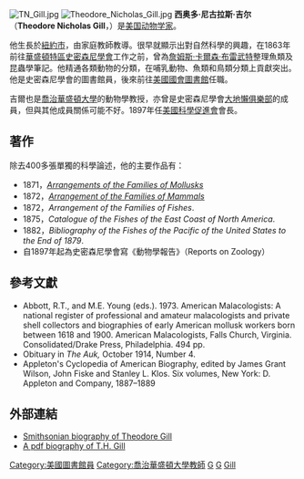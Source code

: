 [[File:TN_Gill.jpg|thumb]]
[[File:Theodore_Nicholas_Gill.jpg|thumb]]
'''西奥多·尼古拉斯·吉尔'''（'''Theodore Nicholas Gill'''，{{bd|1837年|3月21日|1914年|9月25日}}）是[[美国|美国]][[动物学家|动物学家]]。

他生長於[[紐約市|紐約市]]，由家庭教師教導。很早就顯示出對自然科學的興趣，在1863年前往[[華盛頓特區|華盛頓特區]][[史密森尼學會|史密森尼學會]]工作之前，曾為[[詹姆斯·卡爾森·布雷武特|詹姆斯·卡爾森·布雷武特]]整理魚類及昆蟲學筆記。他精通各類動物的分類，在哺乳動物、魚類和鳥類分類上貢獻突出。他是史密森尼學會的圖書館員，後來前往[[美國國會圖書館|美國國會圖書館]]任職。

吉爾也是[[喬治華盛頓大學|喬治華盛頓大學]]的動物學教授，亦曾是史密森尼學會[[大地懶俱樂部|大地懶俱樂部]]的成員，但與其他成員關係可能不好。1897年任[[美國科學促進會|美國科學促進會]]會長。

==著作==
除去400多張單獨的科學論述，他的主要作品有：

* 1871，[http://www.archive.org/details/arrangementoffam1871gill ''Arrangements of the Families of Mollusks'']
* 1872，[http://www.archive.org/details/arrangementoffam1872gill ''Arrangement of the Families of Mammals'']
* 1872，''Arrangement of the Families of Fishes''.
* 1875，''Catalogue of the Fishes of the East Coast of North America''.
* 1882，''Bibliography of the Fishes of the Pacific of the United States to the End of 1879''.
* 自1897年起為史密森尼學會寫《動物學報告》（Reports on Zoology）

{{Taxa authored}}

==參考文獻==
{{reflist}}
*Abbott, R.T., and M.E. Young (eds.). 1973. American Malacologists: A national register of professional and amateur malacologists and private shell collectors and biographies of early American mollusk workers born between 1618 and 1900. American Malacologists, Falls Church, Virginia. Consolidated/Drake Press, Philadelphia. 494 pp.
*Obituary in ''The Auk,'' October 1914, Number 4.
*Appleton's Cyclopedia of American Biography, edited by James Grant Wilson, John Fiske and Stanley L. Klos. Six volumes, New York: D. Appleton and Company, 1887–1889

== 外部連結 ==

{{commons category|Theodore Nicholas Gill}}
{{Wikisource|Author:Theodore Gill}}
*[http://vertebrates.si.edu/fishes/ichthyology_history/ichs_colls/gill_theodore.html  Smithsonian biography of Theodore Gill] {{Wayback|url=http://vertebrates.si.edu/fishes/ichthyology_history/ichs_colls/gill_theodore.html |date=20181127234419 }}
*[http://books.nap.edu/html/biomems/tgill.pdf A pdf biography of T.H. Gill] {{Wayback|url=http://books.nap.edu/html/biomems/tgill.pdf |date=20131019135750 }}

{{Authority control}}
{{DEFAULTSORT:Gill, Theodore}}

[[Category:美國圖書館員|Category:美國圖書館員]]
[[Category:喬治華盛頓大學教師|Category:喬治華盛頓大學教師]]

[[Category:美國動物學家|G]]
[[Category:紐約市人|G]]
[[Category:有命名人縮寫的動物學家|Gill]]
